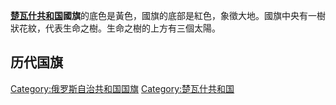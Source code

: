 {{expand|time=2015-02-17T01:32:12+00:00}}
{{unreferenced|time=2015-02-17T01:32:12+00:00}}
{{Infobox flag
| Name        = 楚瓦什共和國國旗
| Article     = 
| Nickname    =
| Image       = Flag of Chuvashia.svg
| Use         = 
| Symbol      = 
| Proportion  = 5:8 
| Adoption    = 1992年4月29日
| Design      = 
| Designer    = Э. М. Юрьев 
}}
'''[[楚瓦什共和国|楚瓦什共和国]]國旗'''的底色是黃色，國旗的底部是紅色，象徵大地。國旗中央有一樹狀花紋，代表生命之樹。生命之樹的上方有三個太陽。
==历代国旗==
{{gallery
|File:Flag of the Chuvash ASSR (1926).svg|[[楚瓦什苏维埃社会主义自治共和国|楚瓦什苏维埃社会主义自治共和国]]（1926）
|File:Flag of the Chuvash ASSR (1927-1931).svg|[[楚瓦什苏维埃社会主义自治共和国|楚瓦什苏维埃社会主义自治共和国]]（1927-1931）
|File:Flag of the Chuvash ASSR (1931-1933).svg|[[楚瓦什苏维埃社会主义自治共和国|楚瓦什苏维埃社会主义自治共和国]]（1931-1933）
|File:Flag of the Chuvash ASSR (1933-1937).svg|[[楚瓦什苏维埃社会主义自治共和国|楚瓦什苏维埃社会主义自治共和国]]（1933-1937）
|File:Flag of the Chuvash ASSR (1937-1940).svg|[[楚瓦什苏维埃社会主义自治共和国|楚瓦什苏维埃社会主义自治共和国]]（1937-1940）
|File:Flag of the Chuvash ASSR (1954-1978).svg|[[楚瓦什苏维埃社会主义自治共和国|楚瓦什苏维埃社会主义自治共和国]]（1940-1978）
|File:Flag of the Chuvash ASSR.svg|[[楚瓦什苏维埃社会主义自治共和国|楚瓦什苏维埃社会主义自治共和国]]（1978-1991）
|File:Flag of Chuvashia.svg|[[楚瓦什共和国|楚瓦什共和国]]（1991-）
}}
{{俄罗斯各地区旗帜}}
[[Category:俄罗斯自治共和国国旗|Category:俄罗斯自治共和国国旗]]
[[Category:楚瓦什共和国|Category:楚瓦什共和国]]